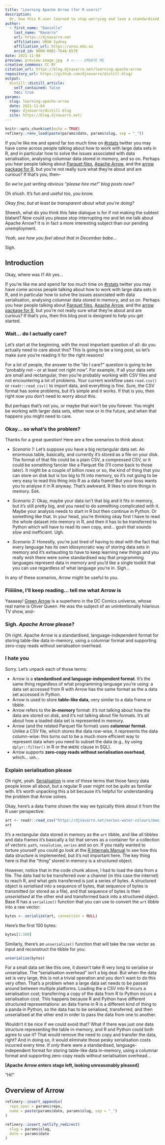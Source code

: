 ```yaml
---
title: "Learning Apache Arrow (for R users)" 
description:
  Or, how this R user learned to stop worrying and love a standardised in-memory columnar data format
author:
  - first_name: "Danielle"
    last_name: "Navarro"
    url: https://djnavarro.net
    affiliation: UNSW Sydney
    affiliation_url: https://unsw.edu.au
    orcid_id: 0000-0001-7648-6578
date: 2021-11-04
preview: preview-image.jpg  # <---- UPDATE ME 
creative_commons: CC BY
citation_url: https://blog.djnavarro.net/learning-apache-arrow 
repository_url: https://github.com/djnavarro/distill-blog/
output:
  distill::distill_article:
    self_contained: false
    toc: true
params:
  slug: learning-apache-arrow
  date: 2021-11-04
  repo: djnavarro/distill-blog
  site: https://blog.djnavarro.net/
---
```


<!----

checklist:
  - check the "update me" messages in YAML above
  - initialise the _renv folder with refinery::renv_new("name of post folder")
  - populate the lockfile with refinery::renv_snapshot("name of post folder")
  - update the _renv folder from snapshot with refinery::restore("name of post folder")

---->


<!--------------- setup post ----------------->

```r
knitr::opts_chunk$set(echo = TRUE)
refinery::renv_load(paste(params$date, params$slug, sep = "_"))
```


<!--------------- post ----------------->

If you're like me and spend far too much time on [#rstats](https://twitter.com/home?hashtag=rstats) twitter you may have come across people talking about how to work with large data sets in R, and in particular how to solve the issues associated with data serialisation, analysing columnar data stored in memory, and so on. Perhaps you hear people talking about [Parquet files](https://parquet.apache.org), [Apache Arrow](https://arrow.apache.org), and the [arrow package for R](https://arrow.apache.org/docs/r/), but you're not really sure what they're about and are curious? If that's you, then--

*So we're just writing obvious "please hire me!" blog posts now?*

Oh shush. It's fun and useful too, you know.

*Okay fine, but at least be transparent about what you're doing?*

Sheesh, what do you think this fake dialogue is for if not making the subtext blatant? Now could you please stop interrupting me and let me talk about Apache Arrow? It is in fact a more interesting subject than our pending unemployment. 

*Yeah, see how you feel about that in December babe...*

Sigh.


## Introduction

Okay, where was I? Ah yes...

If you're like me and spend far too much time on [#rstats](https://twitter.com/home?hashtag=rstats) twitter you may have come across people talking about how to work with large data sets in R, and in particular how to solve the issues associated with data serialisation, analysing columnar data stored in memory, and so on. Perhaps you hear people talking about [Parquet files](https://parquet.apache.org), [Apache Arrow](https://arrow.apache.org), and the [arrow package for R](https://arrow.apache.org/docs/r/), but you're not really sure what they're about and are curious? If that's you, then this blog post is designed to help you get started. 

### Wait... do I actually care?

Let's start at the beginning, with the most important question of all: do you actually need to care about this? This is going to be a long post, so let's make sure you're reading it for the right reasons!

For a lot of people, the answer to the "do I care?" question is going to be "probably not -- or at least not right now". For example, if all your data sets are small and rectangular, then you're probably working with CSV files and not encountering a lot of problems. Your current workflow uses `read.csv()` or `readr::read_csv()` to import data, and everything is fine. Sure, the CSV format has some problems, but it's simple and it works. If that is you, then right now you don't need to worry about this. 

But perhaps that's not you, or maybe that won't be you forever. You might be working with larger data sets, either now or in the future, and when that happens you might need to care.

### Okay... so what's the problem?

Thanks for a great question! Here are a few scenarios to think about.

- *Scenario 1:* Let's suppose you have a big rectangular data set. An enormous table, basically, and currently it's stored as a file on your disk. The format of that file could be a plain CSV, a compressed CSV, or it could be something fancier like a Parquet file (I'll come back to those later). It might be a couple of billion rows or so, the kind of thing that you can store on disk but is too big to fit into memory, so it's not going to be very easy to read this thing into R as a data frame! But your boss wants you to analyse it in R anyway. That's awkward. R likes to store things in memory. Eek.

- *Scenario 2:* Okay, maybe your data isn't that big and it fits in memory, but it's still pretty big, and you need to do something complicated with it. Maybe your analysis needs to start in R but then continue in Python. Or something like that. In your head, you're thinking okay first I have to read the whole dataset into memory in R, and then it has to be transferred to Python which will have to read its own copy, and... gosh that sounds slow and inefficient. Ugh.

- *Scenario 3:* Honestly, you're just tired of having to deal with the fact that every language has its own idiosyncratic way of storing data sets in memory and it's exhausting to have to keep learning new things and you really wish there were some standardised way that programming languages represent data in memory and you'd like a single toolkit that you can use regardless of what language you're in. Sigh...

In any of these scenarios, Arrow might be useful to you.

### Fiiiiiine, I'll keep reading... tell me what Arrow is

Yaaaaay! [Green Arrow](https://en.wikipedia.org/wiki/Green_Arrow) is a superhero in the DC Comics universe, whose real name is Oliver Queen. He was the subject of an unintentionally hilarious TV show, and--

### Sigh. *Apache* Arrow please?

Oh right. Apache Arrow is a standardised, language-independent format for storing table-like data in-memory, using a columnar format and supporting zero-copy reads without serialisation overhead.

### I hate you

Sorry. Let's unpack each of those terms: 

- Arrow is a **standardised and language-independent format**. It's the same thing regardless of what programming language you're using: a data set accessed from R with Arrow has the same format as the a data set accessed in Python.
- Arrow is used to store **table-like data**, very similar to a data frame or tibble.
- Arrow refers to the **in-memory** format: it's not talking about how the data are stored on disk, and it's not talking about file formats. It's all about how a loaded data set is represented in memory.
- Arrow (and the related Parquet file format) uses **columnar format**. Unlike a CSV file, which stores the data row-wise, it represents the data column-wise: this turns out to be a much more efficient way to represent data when you need to subset the data (e.g., by using `dplyr::filter()` in R or the `WHERE` clause in SQL). 
- Arrow supports **zero-copy reads without serialisation overhead**, which... um...

### Explain serialisation please

Oh right, yeah. [Serialisation](https://en.wikipedia.org/wiki/Serialization) is one of those terms that those fancy data people know all about, but a regular R user might not be *quite* as familiar with. It's worth unpacking this a bit because it's helpful for understanding the problem that Arrow solves. 

Okay, here's a data frame shown the way we typically think about it from the R user perspective:

```r
art <- readr::read_csv("https://djnavarro.net/series-water-colours/manifest.csv")
art
```

It's a rectangular data stored in memory as the `art` tibble, and like all tibbles and data frames it's basically a list that serves as a container for a collection of vectors: `path`, `resolution`, `series` and so on. If you really wanted to torture yourself you could go look at the [R Internals Manual](https://cran.r-project.org/doc/manuals/r-release/R-ints.pdf) to see how this data structure is implemented, but it's not important here. The key thing here is that the "thing" stored in memory is a structured object.

However, notice that in the code chunk above, I had to load the data from a file. The data had to be transferred over a channel (in this case the internet) to reach R, and what gets transferred is just a series of bytes. A structured object is *serialised* into a sequence of bytes, that sequence of bytes is transmitted (or stored as a file), and that sequence of bytes is then *unserialised* at the other end and transformed back into a structured object. Base R has a `serialize()` function that you can use to convert the `art` tibble into a raw vector:

```r
bytes <- serialize(art, connection = NULL)
```
Here's the first 100 bytes:

```r
bytes[1:100]
```

Similarly, there's an `unserialize()` function that will take the raw vector as input and reconstruct the tibble for you:

```r
unserialize(bytes)
```

For a small data set like this one, it doesn't take R very long to serialise or unserialise. The "serialisation overhead" isn't a big deal. But when the data set is very large, this is not a trivial operation and you don't want to do this very often. That's a problem when a large data set needs to be passed around between multiple platforms. Loading the a CSV into R incurs a serialisation cost; transferring a copy of the data from R to Python incurs a serialisation cost. This happens because R and Python have different structured representations: an data frame in R is a different kind of thing to a panda in Python, so the data has to be serialised, transferred, and then unserialised at the other end in order to pass the data from one to another. 

Wouldn't it be nice if we could avoid that? What if there was just *one* data structure representing the table in-memory, and R and Python could both agree to use it? That would remove the need to copy and transfer the data, right? And in doing so, it would eliminate those pesky serialisation costs incurred every time. If *only* there were a standardised, language-independent format for storing table-like data in-memory, using a columnar format and supporting zero-copy reads without serialisation overhead...

**[Apache Arrow enters stage left, looking unreasonably pleased]**

"Hi!"


## Overview of Arrow




<!--------------- appendices ----------------->

```r
refinery::insert_appendix(
  repo_spec = params$repo, 
  name = paste(params$date, params$slug, sep = "_")
)
```


<!--------------- miscellanea ----------------->

```r
refinery::insert_netlify_redirect(
  slug = params$slug, 
  date = params$date
)
```




